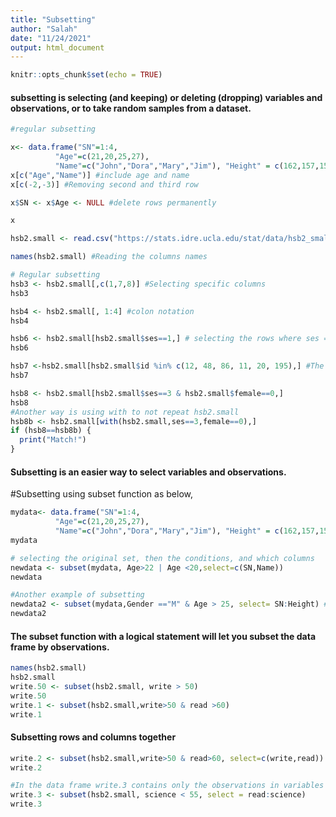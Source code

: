 ```yaml
---
title: "Subsetting"
author: "Salah"
date: "11/24/2021"
output: html_document
---
```


```r
knitr::opts_chunk$set(echo = TRUE)
```

#### subsetting is selecting (and keeping) or deleting (dropping) variables and observations, or to take random samples from a dataset.

```r

#regular subsetting 

x<- data.frame("SN"=1:4,
          "Age"=c(21,20,25,27),
          "Name"=c("John","Dora","Mary","Jim"), "Height" = c(162,157,155,129), "Gender" = c("M","F","F","M"))
x[c("Age","Name")] #include age and name
x[c(-2,-3)] #Removing second and third row
```
```r
x$SN <- x$Age <- NULL #delete rows permanently
```

```r
x
```

```r
hsb2.small <- read.csv("https://stats.idre.ucla.edu/stat/data/hsb2_small.csv")
```

```r
names(hsb2.small) #Reading the columns names
```

```r
# Regular subsetting
hsb3 <- hsb2.small[,c(1,7,8)] #Selecting specific columns
hsb3
```
```r
hsb4 <- hsb2.small[, 1:4] #colon notation
hsb4
```
```r
hsb6 <- hsb2.small[hsb2.small$ses==1,] # selecting the rows where ses =1 
hsb6
```
```r
hsb7 <-hsb2.small[hsb2.small$id %in% c(12, 48, 86, 11, 20, 195),] #The condition here is id value must exist in the instructed vector %in%
hsb7
```
```r
hsb8 <- hsb2.small[hsb2.small$ses==3 & hsb2.small$female==0,]
hsb8
#Another way is using with to not repeat hsb2.small
hsb8b <- hsb2.small[with(hsb2.small,ses==3,female==0),]
if (hsb8==hsb8b) {
  print("Match!")
}
```
#### Subsetting is an easier way to select variables and observations.
#Subsetting using subset function as below,


```r

mydata<- data.frame("SN"=1:4,
          "Age"=c(21,20,25,27),
          "Name"=c("John","Dora","Mary","Jim"), "Height" = c(162,157,155,129), "Gender" = c("M","F","F","M"))
mydata
```


```r
# selecting the original set, then the conditions, and which columns
newdata <- subset(mydata, Age>22 | Age <20,select=c(SN,Name))
newdata
```
```r
#Another example of subsetting
newdata2 <- subset(mydata,Gender =="M" & Age > 25, select= SN:Height) #Select from column SN to Height column
newdata2
```

#### The subset function with a logical statement will let you subset the data frame by observations. 

```r
names(hsb2.small)
hsb2.small
write.50 <- subset(hsb2.small, write > 50)
write.50
write.1 <- subset(hsb2.small,write>50 & read >60)
write.1
```
#### Subsetting rows and columns together
```r
write.2 <- subset(hsb2.small,write>50 & read>60, select=c(write,read))
write.2

#In the data frame write.3 contains only the observations in variables read through science for which the values in the variable science are less than 55.
write.3 <- subset(hsb2.small, science < 55, select = read:science)
write.3
```


